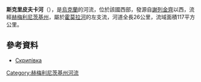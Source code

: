 '''斯克里皮夫卡河'''（{{lang-uk|Скрипівка}}），是[[烏克蘭|烏克蘭]]的河流，位於該國西部，發源自[[謝列金齊_(舍佩蒂夫卡區)|謝列金齊]]以西，流經[[赫梅利尼茨基州|赫梅利尼茨基州]]，屬於[[霍莫拉河|霍莫拉河]]的左支流，河道全長26公里，流域面積117平方公里。

==參考資料==
* [https://web.archive.org/web/20160324180453/http://vodgosp.km.ua/water-resources.php Скрипівка]

{{DEFAULTSORT:Скрипівка}}
[[Category:赫梅利尼茨基州河流|Category:赫梅利尼茨基州河流]]


{{Ukraine-river-stub}}